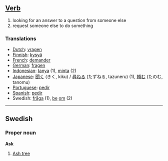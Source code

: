 ==[[Verb]]==
# looking for an answer to a question from someone else
# request someone else to do something

===Translations===

*[[Dutch]]: [[vragen]]
*[[Finnish]]: [[kysyä]]
*[[French]]: [[demander]]
*[[German]]: [[fragen]]
*[[Indonesian]]: [[tanya]] (1), [[minta]] (2)
*[[Japanese]]: [[聞く]] (きく, kiku) / [[尋ねる]] (たずねる, tazuneru) (1), [[頼む]] (たのむ, tanomu)
*[[Portuguese]]: [[pedir]]
*[[Spanish]]: [[pedir]]
*Swedish: [[fråga]] (1), [[be]] [[om]] (2)

----
==Swedish==
===Proper noun===
'''Ask'''

# [[Ash tree]]